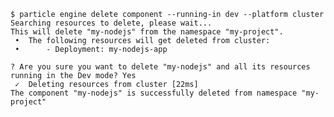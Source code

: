 ```shell
$ particle engine delete component --running-in dev --platform cluster
Searching resources to delete, please wait...
This will delete "my-nodejs" from the namespace "my-project".
 •  The following resources will get deleted from cluster:
 •      - Deployment: my-nodejs-app

? Are you sure you want to delete "my-nodejs" and all its resources running in the Dev mode? Yes
 ✓  Deleting resources from cluster [22ms]
The component "my-nodejs" is successfully deleted from namespace "my-project"
```
